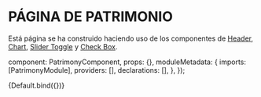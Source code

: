
<Meta title="Páginas/Página Patrimonio" />

# PÁGINA DE PATRIMONIO

Está página se ha construido haciendo uso de los componentes de [Header](?path=/docs/componentes-header--default-story), [Chart](?path=/docs/componentes-chart--default-story), [Slider Toggle](?path=/docs/componentes-slider-toggle--default-story) y [Check Box](?path=/docs/componentes-check-box--default-story).

  component: PatrimonyComponent,
  props: {},
  moduleMetadata: {
    imports: [PatrimonyModule],
    providers: [],
    declarations: [],
  },
});

<Canvas>
  <Story name="Default">{Default.bind({})}</Story>
</Canvas>

